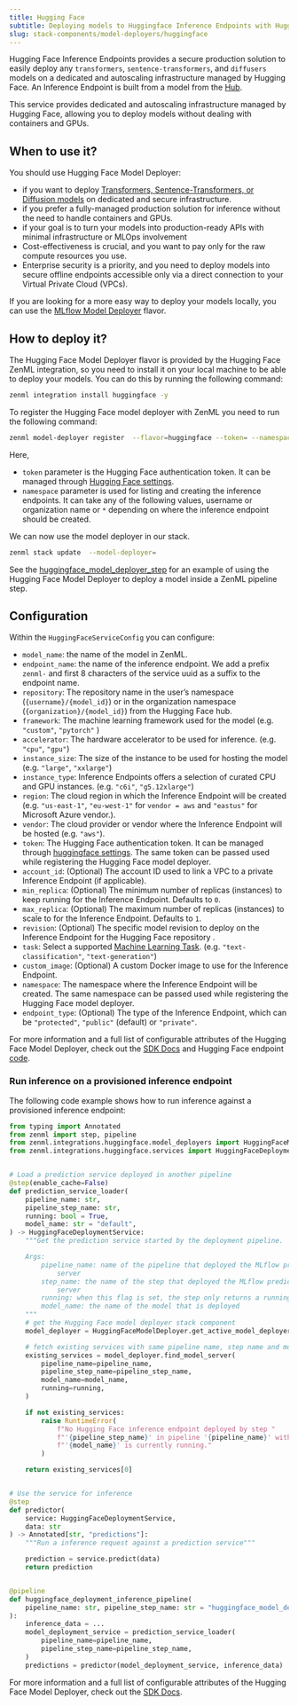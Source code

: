 ---
title: Hugging Face
subtitle: Deploying models to Huggingface Inference Endpoints with Hugging Face
slug: stack-components/model-deployers/huggingface
---


Hugging Face Inference Endpoints provides a secure production solution to easily deploy any `transformers`, `sentence-transformers`, and `diffusers` models on a dedicated and autoscaling infrastructure managed by Hugging Face. An Inference Endpoint is built from a model from the [Hub](https://huggingface.co/models).

This service provides dedicated and autoscaling infrastructure managed by Hugging Face, allowing you to deploy models without dealing with containers and GPUs.

## When to use it?

You should use Hugging Face Model Deployer:

* if you want to deploy [Transformers, Sentence-Transformers, or Diffusion models](https://huggingface.co/docs/inference-endpoints/supported%5Ftasks) on dedicated and secure infrastructure.
* if you prefer a fully-managed production solution for inference without the need to handle containers and GPUs.
* if your goal is to turn your models into production-ready APIs with minimal infrastructure or MLOps involvement
* Cost-effectiveness is crucial, and you want to pay only for the raw compute resources you use.
* Enterprise security is a priority, and you need to deploy models into secure offline endpoints accessible only via a direct connection to your Virtual Private Cloud (VPCs).

If you are looking for a more easy way to deploy your models locally, you can use the [MLflow Model Deployer](mlflow.mdx) flavor.

## How to deploy it?

The Hugging Face Model Deployer flavor is provided by the Hugging Face ZenML integration, so you need to install it on your local machine to be able to deploy your models. You can do this by running the following command:

```bash
zenml integration install huggingface -y
```

To register the Hugging Face model deployer with ZenML you need to run the following command:

```bash
zenml model-deployer register  --flavor=huggingface --token= --namespace=
```

Here,

* `token` parameter is the Hugging Face authentication token. It can be managed through [Hugging Face settings](https://huggingface.co/settings/tokens).
* `namespace` parameter is used for listing and creating the inference endpoints. It can take any of the following values, username or organization name or `*` depending on where the inference endpoint should be created.

We can now use the model deployer in our stack.

```bash
zenml stack update  --model-deployer=
```

See the [huggingface\_model\_deployer\_step](https://sdkdocs.zenml.io/latest/integration%5Fcode%5Fdocs/integrations-seldon/#zenml.integrations.huggingface.steps.huggingface%5Fdeployer.huggingface%5Fmodel%5Fdeployer%5Fstep) for an example of using the Hugging Face Model Deployer to deploy a model inside a ZenML pipeline step.

## Configuration

Within the `HuggingFaceServiceConfig` you can configure:

* `model_name`: the name of the model in ZenML.
* `endpoint_name`: the name of the inference endpoint. We add a prefix `zenml-` and first 8 characters of the service uuid as a suffix to the endpoint name.
* `repository`: The repository name in the user’s namespace (`{username}/{model_id}`) or in the organization namespace (`{organization}/{model_id}`) from the Hugging Face hub.
* `framework`: The machine learning framework used for the model (e.g. `"custom"`, `"pytorch"` )
* `accelerator`: The hardware accelerator to be used for inference. (e.g. `"cpu"`, `"gpu"`)
* `instance_size`: The size of the instance to be used for hosting the model (e.g. `"large"`, `"xxlarge"`)
* `instance_type`: Inference Endpoints offers a selection of curated CPU and GPU instances. (e.g. `"c6i"`, `"g5.12xlarge"`)
* `region`: The cloud region in which the Inference Endpoint will be created (e.g. `"us-east-1"`, `"eu-west-1"` for `vendor = aws` and `"eastus"` for Microsoft Azure vendor.).
* `vendor`: The cloud provider or vendor where the Inference Endpoint will be hosted (e.g. `"aws"`).
* `token`: The Hugging Face authentication token. It can be managed through [huggingface settings](https://huggingface.co/settings/tokens). The same token can be passed used while registering the Hugging Face model deployer.
* `account_id`: (Optional) The account ID used to link a VPC to a private Inference Endpoint (if applicable).
* `min_replica`: (Optional) The minimum number of replicas (instances) to keep running for the Inference Endpoint. Defaults to `0`.
* `max_replica`: (Optional) The maximum number of replicas (instances) to scale to for the Inference Endpoint. Defaults to `1`.
* `revision`: (Optional) The specific model revision to deploy on the Inference Endpoint for the Hugging Face repository .
* `task`: Select a supported [Machine Learning Task](https://huggingface.co/docs/inference-endpoints/supported%5Ftasks). (e.g. `"text-classification"`, `"text-generation"`)
* `custom_image`: (Optional) A custom Docker image to use for the Inference Endpoint.
* `namespace`: The namespace where the Inference Endpoint will be created. The same namespace can be passed used while registering the Hugging Face model deployer.
* `endpoint_type`: (Optional) The type of the Inference Endpoint, which can be `"protected"`, `"public"` (default) or `"private"`.

For more information and a full list of configurable attributes of the Hugging Face Model Deployer, check out the [SDK Docs](https://sdkdocs.zenml.io/latest/integration%5Fcode%5Fdocs/integrations-huggingface/#zenml.integrations.huggingface.model%5Fdeployers) and Hugging Face endpoint [code](https://github.com/huggingface/huggingface%5Fhub/blob/5e3b603ccc7cd6523d998e75f82848215abf9415/src/huggingface%5Fhub/hf%5Fapi.py#L6957).

### Run inference on a provisioned inference endpoint

The following code example shows how to run inference against a provisioned inference endpoint:

```py
from typing import Annotated
from zenml import step, pipeline
from zenml.integrations.huggingface.model_deployers import HuggingFaceModelDeployer
from zenml.integrations.huggingface.services import HuggingFaceDeploymentService


# Load a prediction service deployed in another pipeline
@step(enable_cache=False)
def prediction_service_loader(
    pipeline_name: str,
    pipeline_step_name: str,
    running: bool = True,
    model_name: str = "default",
) -> HuggingFaceDeploymentService:
    """Get the prediction service started by the deployment pipeline.

    Args:
        pipeline_name: name of the pipeline that deployed the MLflow prediction
            server
        step_name: the name of the step that deployed the MLflow prediction
            server
        running: when this flag is set, the step only returns a running service
        model_name: the name of the model that is deployed
    """
    # get the Hugging Face model deployer stack component
    model_deployer = HuggingFaceModelDeployer.get_active_model_deployer()

    # fetch existing services with same pipeline name, step name and model name
    existing_services = model_deployer.find_model_server(
        pipeline_name=pipeline_name,
        pipeline_step_name=pipeline_step_name,
        model_name=model_name,
        running=running,
    )

    if not existing_services:
        raise RuntimeError(
            f"No Hugging Face inference endpoint deployed by step "
            f"'{pipeline_step_name}' in pipeline '{pipeline_name}' with name "
            f"'{model_name}' is currently running."
        )

    return existing_services[0]


# Use the service for inference
@step
def predictor(
    service: HuggingFaceDeploymentService,
    data: str
) -> Annotated[str, "predictions"]:
    """Run a inference request against a prediction service"""

    prediction = service.predict(data)
    return prediction


@pipeline
def huggingface_deployment_inference_pipeline(
    pipeline_name: str, pipeline_step_name: str = "huggingface_model_deployer_step",
):
    inference_data = ...
    model_deployment_service = prediction_service_loader(
        pipeline_name=pipeline_name,
        pipeline_step_name=pipeline_step_name,
    )
    predictions = predictor(model_deployment_service, inference_data)
```

For more information and a full list of configurable attributes of the Hugging Face Model Deployer, check out the [SDK Docs](https://sdkdocs.zenml.io/latest/integration%5Fcode%5Fdocs/integrations-huggingface/#zenml.integrations.huggingface.model%5Fdeployers).


